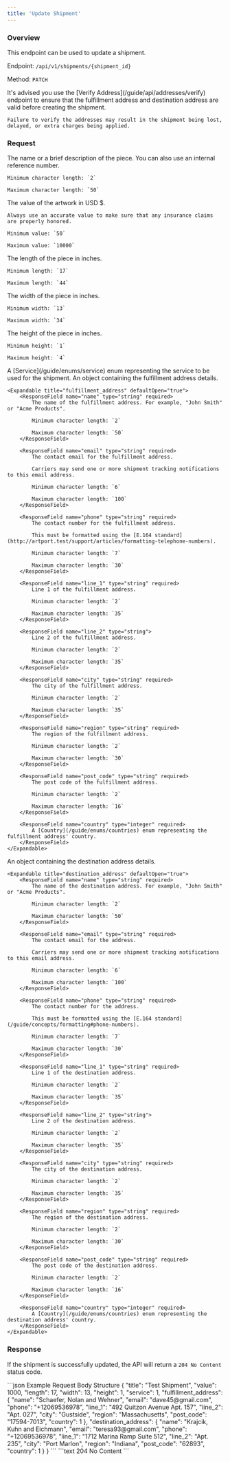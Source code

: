 ```yaml
---
title: 'Update Shipment'
---
```


### Overview

This endpoint can be used to update a shipment.

Endpoint: `/api/v1/shipments/{shipment_id}`

Method: `PATCH`

<Warning>
    It's advised you use the [Verify Address](/guide/api/addresses/verify) endpoint to ensure that the fulfillment address and destination address are valid before creating the shipment.

    Failure to verify the addresses may result in the shipment being lost, delayed, or extra charges being applied.
</Warning>

### Request

<ResponseField name="title" type="string" required>
    The name or a brief description of the piece. You can also use an internal reference number.

    Minimum character length: `2`

    Maximum character length: `50`
</ResponseField>

<ResponseField name="value" type="integer" required>
    The value of the artwork in USD $.

    Always use an accurate value to make sure that any insurance claims are properly honored.

    Minimum value: `50`

    Maximum value: `10000`
</ResponseField>

<ResponseField name="length" type="integer" required>
    The length of the piece in inches.

    Minimum length: `17`

    Maximum length: `44`
</ResponseField>

<ResponseField name="width" type="integer" required>
    The width of the piece in inches.

    Minimum width: `13`

    Maximum width: `34`
</ResponseField>

<ResponseField name="height" type="integer" required>
    The height of the piece in inches.

    Minimum height: `1`

    Maximum height: `4`
</ResponseField>

<ResponseField name="service" type="integer" required>
    A [Service](/guide/enums/service) enum representing the service to be used for the shipment.
</ResponseField>

<ResponseField name="fulfillment_address" type="array" required>
    An object containing the fulfillment address details.

    <Expandable title="fulfillment_address" defaultOpen="true">
        <ResponseField name="name" type="string" required>
            The name of the fulfillment address. For example, "John Smith" or "Acme Products".

            Minimum character length: `2`

            Maximum character length: `50`
        </ResponseField>

        <ResponseField name="email" type="string" required>
            The contact email for the fulfillment address.

            Carriers may send one or more shipment tracking notifications to this email address.

            Minimum character length: `6`

            Maximum character length: `100`
        </ResponseField>

        <ResponseField name="phone" type="string" required>
            The contact number for the fulfillment address.

            This must be formatted using the [E.164 standard](http://artport.test/support/articles/formatting-telephone-numbers).

            Minimum character length: `7`

            Maximum character length: `30`
        </ResponseField>

        <ResponseField name="line_1" type="string" required>
            Line 1 of the fulfillment address.

            Minimum character length: `2`

            Maximum character length: `35`
        </ResponseField>

        <ResponseField name="line_2" type="string">
            Line 2 of the fulfillment address.

            Minimum character length: `2`

            Maximum character length: `35`
        </ResponseField>

        <ResponseField name="city" type="string" required>
            The city of the fulfillment address.

            Minimum character length: `2`

            Maximum character length: `35`
        </ResponseField>

        <ResponseField name="region" type="string" required>
            The region of the fulfillment address.

            Minimum character length: `2`

            Maximum character length: `30`
        </ResponseField>

        <ResponseField name="post_code" type="string" required>
            The post code of the fulfillment address.

            Minimum character length: `2`

            Maximum character length: `16`
        </ResponseField>

        <ResponseField name="country" type="integer" required>
            A [Country](/guide/enums/countries) enum representing the fulfillment address' country.
        </ResponseField>
    </Expandable>
</ResponseField>

<ResponseField name="destination_address" type="array" required>
    An object containing the destination address details.

    <Expandable title="destination_address" defaultOpen="true">
        <ResponseField name="name" type="string" required>
            The name of the destination address. For example, "John Smith" or "Acme Products".

            Minimum character length: `2`

            Maximum character length: `50`
        </ResponseField>

        <ResponseField name="email" type="string" required>
            The contact email for the address.

            Carriers may send one or more shipment tracking notifications to this email address.

            Minimum character length: `6`

            Maximum character length: `100`
        </ResponseField>

        <ResponseField name="phone" type="string" required>
            The contact number for the address.

            This must be formatted using the [E.164 standard](/guide/concepts/formatting#phone-numbers).

            Minimum character length: `7`

            Maximum character length: `30`
        </ResponseField>

        <ResponseField name="line_1" type="string" required>
            Line 1 of the destination address.

            Minimum character length: `2`

            Maximum character length: `35`
        </ResponseField>

        <ResponseField name="line_2" type="string">
            Line 2 of the destination address.

            Minimum character length: `2`

            Maximum character length: `35`
        </ResponseField>

        <ResponseField name="city" type="string" required>
            The city of the destination address.

            Minimum character length: `2`

            Maximum character length: `35`
        </ResponseField>

        <ResponseField name="region" type="string" required>
            The region of the destination address.

            Minimum character length: `2`

            Maximum character length: `30`
        </ResponseField>

        <ResponseField name="post_code" type="string" required>
            The post code of the destination address.

            Minimum character length: `2`

            Maximum character length: `16`
        </ResponseField>

        <ResponseField name="country" type="integer" required>
            A [Country](/guide/enums/countries) enum representing the destination address' country.
        </ResponseField>
    </Expandable>
</ResponseField>

### Response

If the shipment is successfully updated, the API will return a `204 No Content` status code.

<RequestExample>
    ```json Example Request Body Structure
    {
        "title": "Test Shipment",
        "value": 1000,
        "length": 17,
        "width": 13,
        "height": 1,
        "service": 1,
        "fulfillment_address": {
            "name": "Schaefer, Nolan and Wehner",
            "email": "dave45@gmail.com",
            "phone": "+12069536978",
            "line_1": "492 Quitzon Avenue Apt. 157",
            "line_2": "Apt. 027",
            "city": "Gustside",
            "region": "Massachusetts",
            "post_code": "17594-7013",
            "country": 1
        },
        "destination_address": {
            "name": "Krajcik, Kuhn and Eichmann",
            "email": "teresa93@gmail.com",
            "phone": "+12069536978",
            "line_1": "1712 Marina Ramp Suite 512",
            "line_2": "Apt. 235",
            "city": "Port Marlon",
            "region": "Indiana",
            "post_code": "62893",
            "country": 1
        }
    }
    ```
</RequestExample>

<ResponseExample>
    ```text 204
    No Content
    ```
</ResponseExample>
